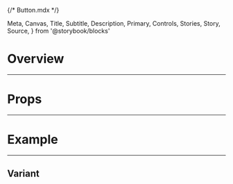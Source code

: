 {/* Button.mdx */}

  Meta,
  Canvas,
  Title,
  Subtitle,
  Description,
  Primary,
  Controls,
  Stories,
  Story,
  Source,
} from '@storybook/blocks'


<Meta title="Documentation" of={ButtonStories} />

# Overview

---

<Primary />

# Props

---

<Controls />

# Example

---

## Variant

<Canvas of={ButtonStories.Variant} />
